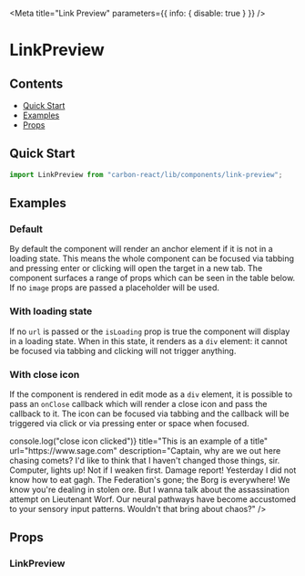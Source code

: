 

<Meta title="Link Preview" parameters={{ info: { disable: true } }} />

# LinkPreview

## Contents

- [Quick Start](#quick-start)
- [Examples](#examples)
- [Props](#props)

## Quick Start

```javascript
import LinkPreview from "carbon-react/lib/components/link-preview";
```

## Examples

### Default

By default the component will render an anchor element if it is not in a loading state. This means the whole component can
be focused via tabbing and pressing enter or clicking will open the target in a new tab. The component surfaces a range of
props which can be seen in the table below. If no `image` props are passed a placeholder will be used.

<Preview>
  <Story name="default">
    <LinkPreview
      title="This is an example of a title"
      url="https://www.sage.com"
      description="Captain, why are we out here chasing comets? I'd like to think that I haven't changed those things, sir. Computer, lights up! Not if I weaken first. Damage report! Yesterday I did not know how to eat gagh. The Federation's gone; the Borg is everywhere! We know you're dealing in stolen ore. But I wanna talk about the assassination attempt on Lieutenant Worf. Our neural pathways have become accustomed to your sensory input patterns. Wouldn't that bring about chaos?"
    />
  </Story>
</Preview>

### With loading state

If no `url` is passed or the `isLoading` prop is true the component will display in a loading state. When in this state, it
renders as a `div` element: it cannot be focused via tabbing and clicking will not trigger anything.

<Preview>
  <Story name="with loading state">
    <LinkPreview isLoading />
  </Story>
</Preview>

### With close icon

If the component is rendered in edit mode as a `div` element, it is possible to pass an `onClose` callback which will render
a close icon and pass the callback to it. The icon can be focused via tabbing and the callback will be triggered via click or
via pressing enter or space when focused.

<Preview>
  <Story name="with close icon">
    <LinkPreview
      as="div"
      onClose={() => console.log("close icon clicked")}
      title="This is an example of a title"
      url="https://www.sage.com"
      description="Captain, why are we out here chasing comets? I'd like to think that I haven't changed those things, sir. Computer, lights up! Not if I weaken first. Damage report! Yesterday I did not know how to eat gagh. The Federation's gone; the Borg is everywhere! We know you're dealing in stolen ore. But I wanna talk about the assassination attempt on Lieutenant Worf. Our neural pathways have become accustomed to your sensory input patterns. Wouldn't that bring about chaos?"
    />
  </Story>
</Preview>

## Props

### LinkPreview

<Props of={LinkPreview} />
